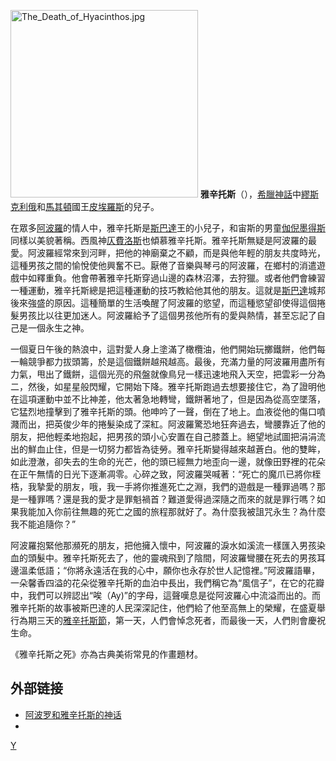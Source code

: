 [[Image:The_Death_of_Hyacinthos.jpg|300px]]
'''雅辛托斯'''（{{lang-grc|Ὑάκινθος}}），[[希臘神話|希臘神話]]中[[繆斯|繆斯]][[克利俄|克利俄]]和[[馬其頓|馬其頓]]國王[[皮埃羅斯|皮埃羅斯]]的兒子。

在眾多[[阿波羅|阿波羅]]的情人中，雅辛托斯是[[斯巴達|斯巴達]]王的小兒子，和宙斯的男童[[伽倪墨得斯|伽倪墨得斯]]同樣以美貌著稱。西風神[[仄費洛斯|仄費洛斯]]也傾慕雅辛托斯。雅辛托斯無疑是阿波羅的最愛。阿波羅經常來到河畔，把他的神廟棄之不顧，而是與他年輕的朋友共度時光，這種男孩之間的愉悅使他興奮不已。厭倦了音樂與琴弓的阿波羅，在鄉村的消遣遊戲中如釋重負。他會帶著雅辛托斯穿過山邊的森林沼澤，去狩獵。或者他們會練習一種運動，雅辛托斯總是把這種運動的技巧教給他其他的朋友。這就是[[斯巴達|斯巴達]]城邦後來強盛的原因。這種簡單的生活喚醒了阿波羅的慾望，而這種慾望卻使得這個捲髮男孩比以往更加迷人。阿波羅給予了這個男孩他所有的愛與熱情，甚至忘記了自己是一個永生之神。

一個夏日午後的熱浪中，這對愛人身上塗滿了橄欖油，他們開始玩擲鐵餅，他們每一輪競爭都力拔頭籌，於是這個鐵餅越飛越高。最後，充滿力量的阿波羅用盡所有力氣，甩出了鐵餅，這個光亮的飛盤就像鳥兒一樣迅速地飛入天空，把雲彩一分為二，然後，如星星般閃耀，它開始下降。雅辛托斯跑過去想要接住它，為了證明他在這項運動中並不比神差，他太著急地轉彎，鐵餅著地了，但是因為從高空墜落，它猛烈地撞擊到了雅辛托斯的頭。他呻吟了一聲，倒在了地上。血液從他的傷口噴濺而出，把英俊少年的捲髮染成了深紅。阿波羅驚恐地狂奔過去，彎腰靠近了他的朋友，把他輕柔地抱起，把男孩的頭小心安置在自己膝蓋上。絕望地試圖把涓涓流出的鮮血止住，但是一切努力都皆為徒勞。雅辛托斯變得越來越蒼白。他的雙眸，如此澄澈，卻失去的生命的光芒，他的頭已經無力地歪向一邊，就像田野裡的花朵在正午無情的日光下逐漸凋零。心碎之致，阿波羅哭喊著：“死亡的魔爪已將你桎梏，我摯愛的朋友，哦，我一手將你推進死亡之淵，我們的遊戲是一種罪過嗎？那是一種罪嗎？還是我的愛才是罪魁禍首？難道愛得過深隨之而來的就是罪行嗎？如果我能加入你前往無趣的死亡之國的旅程那就好了。為什麼我被詛咒永生？為什麼我不能追隨你？”

阿波羅抱緊他那瀕死的朋友，把他擁入懷中，阿波羅的淚水如溪流一樣匯入男孩染血的頭髮中。雅辛托斯死去了，他的靈魂飛到了陰間，阿波羅彎腰在死去的男孩耳邊溫柔低語；“你將永遠活在我的心中，願你也永存於世人記憶裡。”阿波羅語畢，一朵馨香四溢的花朵從雅辛托斯的血泊中長出，我們稱它為“風信子”，在它的花瓣中，我們可以辨認出“唉（Ay)”的字母，這聲嘆息是從阿波羅心中流溢而出的。而雅辛托斯的故事被斯巴達的人民深深記住，他們給了他至高無上的榮耀，在盛夏舉行為期三天的[[雅辛托斯節|雅辛托斯節]]，第一天，人們會悼念死者，而最後一天，人們則會慶祝生命。

《雅辛托斯之死》亦為古典美術常見的作畫題材。

==外部链接==

* [https://web.archive.org/web/20070320130412/http://www.androphile.org/preview/Library/Mythology/Greek/ 阿波罗和雅辛托斯的神话]
* {{commonscatinline|Apollo and Hyacinthus}}
{{commons|Hyacinthus}}

[[Category:希腊神话人物|Y]]